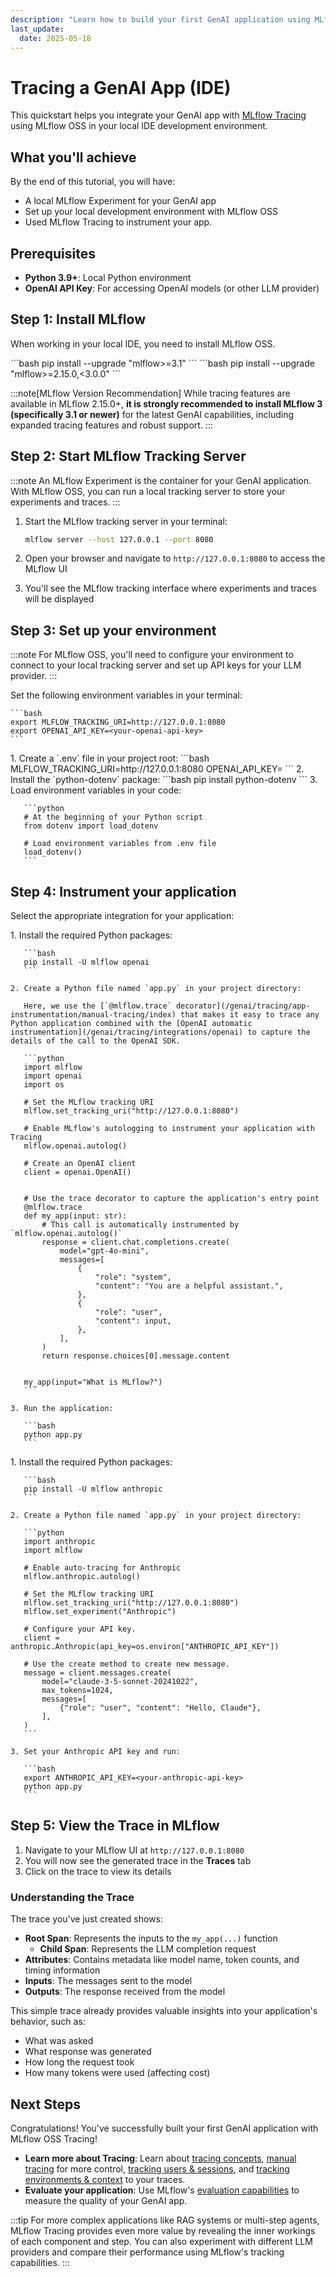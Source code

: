 ```yaml
---
description: "Learn how to build your first GenAI application using MLflow OSS and Tracing in your IDE."
last_update:
  date: 2025-05-18
---
```



# Tracing a GenAI App (IDE)

This quickstart helps you integrate your GenAI app with [MLflow Tracing](/genai/tracing/index) using MLflow OSS in your local IDE development environment.

## What you'll achieve

By the end of this tutorial, you will have:

- A local MLflow Experiment for your GenAI app
- Set up your local development environment with MLflow OSS
- Used MLflow Tracing to instrument your app.

## Prerequisites

- **Python 3.9+**: Local Python environment
- **OpenAI API Key**: For accessing OpenAI models (or other LLM provider)

## Step 1: Install MLflow

When working in your local IDE, you need to install MLflow OSS.

<Tabs>
  <TabItem value="mlflow3" label="MLflow 3">
    ```bash
    pip install --upgrade "mlflow>=3.1"
    ```
  </TabItem>

  <TabItem value="mlflow2" label="MLflow 2.x">
    ```bash
    pip install --upgrade "mlflow>=2.15.0,<3.0.0"
    ```
  </TabItem>
</Tabs>

:::note[MLflow Version Recommendation]
While tracing features are available in MLflow 2.15.0+, **it is strongly recommended to install MLflow 3 (specifically 3.1 or newer)** for the latest GenAI capabilities, including expanded tracing features and robust support.
:::

## Step 2: Start MLflow Tracking Server

:::note
An MLflow Experiment is the container for your GenAI application. With MLflow OSS, you can run a local tracking server to store your experiments and traces.
:::

1. Start the MLflow tracking server in your terminal:

   ```bash
   mlflow server --host 127.0.0.1 --port 8080
   ```

2. Open your browser and navigate to `http://127.0.0.1:8080` to access the MLflow UI

3. You'll see the MLflow tracking interface where experiments and traces will be displayed

## Step 3: Set up your environment

:::note
For MLflow OSS, you'll need to configure your environment to connect to your local tracking server and set up API keys for your LLM provider.
:::

<Tabs>
  <TabItem value="env-vars" label="Use environment variables">
    Set the following environment variables in your terminal:

    ```bash
    export MLFLOW_TRACKING_URI=http://127.0.0.1:8080
    export OPENAI_API_KEY=<your-openai-api-key>
    ```

  </TabItem>

  <TabItem value="env-file" label="Use a .env file">
    1. Create a `.env` file in your project root:
       ```bash
       MLFLOW_TRACKING_URI=http://127.0.0.1:8080
       OPENAI_API_KEY=<your-openai-api-key>
       ```
    2. Install the `python-dotenv` package:
       ```bash
       pip install python-dotenv
       ```
    3. Load environment variables in your code:

       ```python
       # At the beginning of your Python script
       from dotenv import load_dotenv

       # Load environment variables from .env file
       load_dotenv()
       ```

  </TabItem>
</Tabs>

## Step 4: Instrument your application

Select the appropriate integration for your application:

<Tabs>
  <TabItem value="openai" label="OpenAI">
    1. Install the required Python packages:

       ```bash
       pip install -U mlflow openai
       ```

    2. Create a Python file named `app.py` in your project directory:

       Here, we use the [`@mlflow.trace` decorator](/genai/tracing/app-instrumentation/manual-tracing/index) that makes it easy to trace any Python application combined with the [OpenAI automatic instrumentation](/genai/tracing/integrations/openai) to capture the details of the call to the OpenAI SDK.

       ```python
       import mlflow
       import openai
       import os

       # Set the MLflow tracking URI
       mlflow.set_tracking_uri("http://127.0.0.1:8080")

       # Enable MLflow's autologging to instrument your application with Tracing
       mlflow.openai.autolog()

       # Create an OpenAI client
       client = openai.OpenAI()


       # Use the trace decorator to capture the application's entry point
       @mlflow.trace
       def my_app(input: str):
           # This call is automatically instrumented by `mlflow.openai.autolog()`
           response = client.chat.completions.create(
               model="gpt-4o-mini",
               messages=[
                   {
                       "role": "system",
                       "content": "You are a helpful assistant.",
                   },
                   {
                       "role": "user",
                       "content": input,
                   },
               ],
           )
           return response.choices[0].message.content


       my_app(input="What is MLflow?")
       ```

    3. Run the application:

       ```bash
       python app.py
       ```

  </TabItem>

  <TabItem value="anthropic" label="Anthropic Claude">
    1. Install the required Python packages:

       ```bash
       pip install -U mlflow anthropic
       ```

    2. Create a Python file named `app.py` in your project directory:

       ```python
       import anthropic
       import mlflow

       # Enable auto-tracing for Anthropic
       mlflow.anthropic.autolog()

       # Set the MLflow tracking URI
       mlflow.set_tracking_uri("http://127.0.0.1:8080")
       mlflow.set_experiment("Anthropic")

       # Configure your API key.
       client = anthropic.Anthropic(api_key=os.environ["ANTHROPIC_API_KEY"])

       # Use the create method to create new message.
       message = client.messages.create(
           model="claude-3-5-sonnet-20241022",
           max_tokens=1024,
           messages=[
               {"role": "user", "content": "Hello, Claude"},
           ],
       )
       ```

    3. Set your Anthropic API key and run:

       ```bash
       export ANTHROPIC_API_KEY=<your-anthropic-api-key>
       python app.py
       ```

  </TabItem>
</Tabs>

## Step 5: View the Trace in MLflow

1. Navigate to your MLflow UI at `http://127.0.0.1:8080`
2. You will now see the generated trace in the **Traces** tab
3. Click on the trace to view its details

### Understanding the Trace

The trace you've just created shows:

- **Root Span**: Represents the inputs to the `my_app(...)` function
  - **Child Span**: Represents the LLM completion request
- **Attributes**: Contains metadata like model name, token counts, and timing information
- **Inputs**: The messages sent to the model
- **Outputs**: The response received from the model

This simple trace already provides valuable insights into your application's behavior, such as:

- What was asked
- What response was generated
- How long the request took
- How many tokens were used (affecting cost)

## Next Steps

Congratulations! You've successfully built your first GenAI application with MLflow OSS Tracing!

- **Learn more about Tracing**: Learn about [tracing concepts](/genai/tracing/tracing-101), [manual tracing](/genai/tracing/app-instrumentation/manual-tracing/index) for more control, [tracking users & sessions](/genai/tracing/track-users-sessions/index), and [tracking environments & context](/genai/tracing/track-environments-context/index) to your traces.
- **Evaluate your application**: Use MLflow's [evaluation capabilities](/genai/eval-monitor/index) to measure the quality of your GenAI app.

:::tip
For more complex applications like RAG systems or multi-step agents, MLflow Tracing provides even more value by revealing the inner workings of each component and step. You can also experiment with different LLM providers and compare their performance using MLflow's tracking capabilities.
:::
